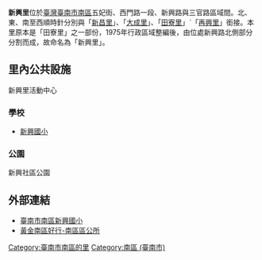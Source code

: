 {{Unreferenced|time=2019-05-02T13:05:48+00:00}}
{{ROC Village or Li Info
| Village/LiName = 新興
| Village/Li = 里
| City/CountyName = 臺南市
| DivName = 
| OldName = 
| AreaTotal = 
| Sub = 24
| HouseholdTotal = 
| YearMonth = 
| PopTotal = 
| Male = 
| Female = 
| Longitude = 
| Latitude = 
| Neighbors = 新昌里、大成里、田寮里、<br>再興里
| MapLocation = 臺南市南區新興里.svg
| Head = 邱志初
| Address = 健康路二段80號
| Website = 
| Photo = 
| Photo size = 
| Caption = 
| DataSource =
}}

'''新興里'''位於[[臺灣|臺灣]][[臺南市|臺南市]][[南區_(臺南市)|南區]]五妃街、西門路一段、新興路與三官路區域間。北、東、南至西順時針分別與「[[新昌里|新昌里]]」、「[[大成里|大成里]]」、「[[田寮里|田寮里]]」ˋ「[[再興里|再興里]]」銜接。本里原本是「田寮里」之一部份，1975年行政區域整編後，由位處新興路北側部分分割而成，故命名為「新興里」。

== 里內公共設施 ==
新興里活動中心
=== 學校 ===
*[[新興國小|新興國小]]

=== 公園 ===
新興社區公園
== 外部連結 ==
*[https://web.archive.org/web/20131213141907/http://w3.sses.tn.edu.tw/ 臺南市南區新興國小]
*[https://www.facebook.com/south.tainan  黃金南區好行-南區區公所] {{Wayback|url=https://www.facebook.com/south.tainan |date=20201207085609 }}

{{臺南市南區}}

[[Category:臺南市南區的里|Category:臺南市南區的里]]
[[Category:南區_(臺南市)|Category:南區 (臺南市)]]